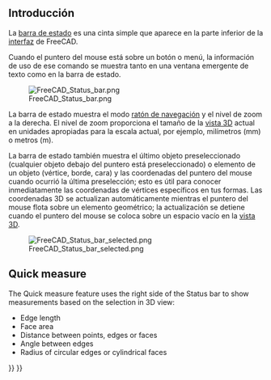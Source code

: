 <languages/>

<span id="Introduction"></span>
== Introducción ==

La [[status bar/es|barra de estado]] es una cinta simple que aparece en la parte inferior de la [[interface/es|interfaz]] de FreeCAD.

Cuando el puntero del mouse está sobre un botón o menú, la información de uso de ese comando se muestra tanto en una ventana emergente de texto como en la barra de estado.

[[File:FreeCAD_Status_bar.png]]

La barra de estado muestra el modo [[Mouse_navigation/es|ratón de navegación]] y el nivel de zoom a la derecha.  El nivel de zoom proporciona el tamaño de la [[3D_view/es|vista 3D]] actual en unidades apropiadas para la escala actual, por ejemplo, milímetros (mm) o metros (m).

La barra de estado también muestra el último objeto preseleccionado (cualquier objeto debajo del puntero está preseleccionado) o elemento de un objeto (vértice, borde, cara) y las coordenadas del puntero del mouse cuando ocurrió la última preselección;  esto es útil para conocer inmediatamente las coordenadas de vértices específicos en tus formas. Las coordenadas 3D se actualizan automáticamente mientras el puntero del mouse flota sobre un elemento geométrico; la actualización se detiene cuando el puntero del mouse se coloca sobre un espacio vacío en la [[3D_view/es|vista 3D]].

[[File:FreeCAD_Status_bar_selected.png]]

== Quick measure ==

{{Version|1.0}}

The Quick measure feature uses the right side of the Status bar to show measurements based on the selection in 3D view:
* Edge length
* Face area 
* Distance between points, edges or faces
* Angle between edges
* Radius of circular edges or cylindrical faces


{{Interface navi{{#translation:}}}}
{{Userdocnavi{{#translation:}}}}